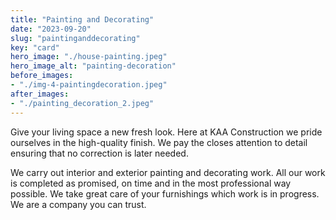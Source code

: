 ```yaml
---
title: "Painting and Decorating"
date: "2023-09-20"
slug: "paintinganddecorating"
key: "card"
hero_image: "./house-painting.jpeg"
hero_image_alt: "painting-decoration"
before_images:
- "./img-4-paintingdecoration.jpeg"
after_images:
- "./painting_decoration_2.jpeg"
---
```



Give your living space a new fresh look. Here at KAA Construction we pride ourselves in the high-quality finish. We pay the closes attention to detail ensuring that no correction is later needed. 

We carry out interior and exterior painting and decorating work. All our work is completed as promised, on time and in the most professional way possible. We take great care of your furnishings which work is in progress. We are a company you can trust. 
